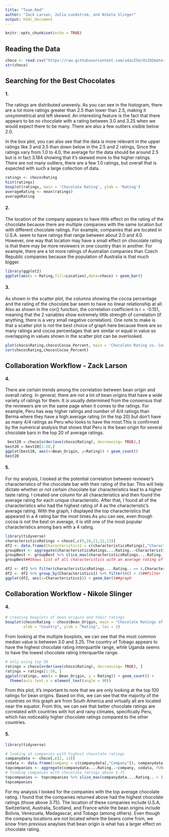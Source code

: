 ```yaml
---
title: "Team.Rmd"
author: "Zack Larson, Julia Lundstrum, and Nikole Slinger"
output: html_document
---
```


```r
knitr::opts_chunk$set(echo = TRUE)
```
## Reading the Data
```r
choco <- read.csv("https://raw.githubusercontent.com/xdaiISU/ds202materials/master/hwlabs/data/choco.csv") 
str(choco) 
```

## Searching for the Best Chocolates
#### 1.
The ratings are distributed unevenly. As you can see in the histogram, there are a lot more ratings greater than 2.5 than lower than 2.5, making it unsymmetrical and left skewed. An interesting feature is the fact that there appears to be no chocolate with a rating between 3.0 and 3.25 when we would expect there to be many. There are also a few outliers visible below 2.0.

In the box plot, you can also see that the data is more relevant in the upper ratings like 3 and 3.5 than down below in the 2.5 and 2 ratings, Since the ratings vary from 1.0 to 4.0, the average for the data should be around 2.5 but is in fact 3.184 showing that it's skewed more to the higher ratings. There are not many outliers, there are a few 1.0 ratings, but overall that is expected with such a large collection of data.
```r
ratings <- choco$Rating
hist(ratings)
boxplot(ratings, main = 'Chocolate Rating', ylab = 'Rating')
averageRating <- mean(ratings)
averageRating
```

#### 2.
The location of the company appears to have little effect on the rating of the chocolate because there are multiple companies with the same location but with different chocolate ratings. For example, companies that are located in U.S.A. seem to have ratings that range between about 2.0 and 4.0. However, one way that location may have a small effect on chocolate rating is that there may be more reviewers in one country than in another. For example, there are a lot more ratings of Australian companies than Czech Republic companies because the population of Australia is that much bigger.
```r
library(ggplot2)
ggplot(aes(x = Rating,fill=Location),data=choco) + geom_bar()
```

#### 3.
As shown in the scatter plot, the columns showing the cocoa percentage and the rating of the chocolate bar seem to have no linear relationship at all. Also as shown in the cor() function, the correlation coefficient is r = -0.151, meaning that the 2 variables show extremely little strength of correlation (if anything, there is a very small negative correlation). One note to make is that a scatter plot is not the best choice of graph here because there are so many ratings and cocoa percentages that are similar or equal in value so overlapping in values shown in the scatter plot can be overlooked. 
```r
plot(choco$Rating,choco$Cocoa_Percent, main = 'Chocolate Rating vs. Cocoa Percent', xlab = 'Rating', ylab = 'Cocoa Percentage')
cor(choco$Rating,choco$Cocoa_Percent)
```
## Collaboration Workflow - Zack Larson
#### 4.
There are certain trends among the correlation between bean origin and overall rating. In general, there are not a lot of bean origins that have a wide variety of ratings for them. It is usually determined from the consensus that the reviewers are on the same page when it comes to the ratings. For example, Peru has way higher ratings and number of 4/4 ratings than Berma where they have a high average rating (in the top 20) but don't have as many 4/4 ratings as Peru who looks to have the most.This is confirmed by the numerical analysis that shows that Peru is the bean origin for several chocolate bars in the top 20 of average ratings.
```r
 best20 = choco[order(ave(choco$Rating), decreasing= TRUE),]
best20 = best20[1:20,]
ggplot(best20, aes(x=Bean_Origin, y=Rating)) + geom_count()
best20
```

#### 5.
For my analysis, I looked at the potential correlation between reviewer's characteristics of the chocolate bar with their rating of the bar. This will help dictate whether or not certain chocolate bar characteristics lead to a higher taste rating. I created one column for all characteristics and then found the average rating for each unique characteristic. After that, I found all of the characteristics who had the highest rating of 4 as the characteristic's average rating. With the graph, I displayed the top characteristics that appeared in a 4 rating bar the most times.As you can see, even though cocoa is not the best on average, it is still one of the most popular characteristics among bars with a 4 rating.
```r
library(tidyverse)
characteristicsRatings = choco[,c(9,10,11,12,13)]
df2 <- data.frame(Characteristics1 = c(characteristicsRatings[,"Characteristics2"], characteristicsRatings[,"Characteristics3"],characteristicsRatings[,"Characteristics4"]),characteristicsRatings[,"Rating"])##Get all characteristics into one column
groupBest <- aggregate(characteristicsRatings....Rating..~Characteristics1, df2, FUN=mean)##Get average rating of each characteristic
groupBest <- groupBest %>% slice_max(characteristicsRatings....Rating..)##Show ones with highest average rating
groupBest##Shows list of all characteristics with an average rating of 4(max)

df2 <- df2 %>% filter(characteristicsRatings....Rating.. == 4,Characteristics1!="<NA>")##Get rid of N/A data and filter for top ratings
df2 <- df2 %>% group_by(Characteristics1) %>% filter(n() > 3)##Filter for most used characteristics in the high ratings
ggplot(df2, aes(x=Characteristics1)) + geom_bar()##graph
```

## Collaboration Workflow - Nikole Slinger
#### 4.

```r
# creating boxplots of bean origins and their ratings
boxplot(choco$Rating ~ choco$Bean_Origin, main = "Chocolate Ratings of Different Bean Origins",
        xlab = "Country", ylab = "Rating", las = 2)
```

From looking at the multiple boxplots, we can see that the most common median value is between 3.0 and 3.25. The country of Tobago appears to have the highest chocolate rating interquartile range, while Uganda seems to have the lowest chocolate rating interquartile range.

```r
# only using top 50
ratings = choco[order(ave(choco$Rating), decreasing= TRUE), ]
ratings = ratings[1:50, ]
ggplot(ratings, aes(x = Bean_Origin, y = Rating)) + geom_count() +
  theme(axis.text.x = element_text(angle = 90))
```

From this plot, it's important to note that we are only looking at the top 100 ratings for bean origins. Based on this, we can see that the majority of the countries on this graph are from South America and virtually all are located near the equator. From this, we can see that better chocolate ratings are correlated with countries with hot and rainy climates, specifically Peru, which has noticeably higher chocolate ratings compared to the other countries.

#### 5.

```r
library(tidyverse)

# looking at companies with highest chocolate ratings
companydata <- choco[,c(2, 13)]
codata <- data.frame(company = c(companydata[,"Company"]), companydata[,"Rating"])
topcompanies <- aggregate(companydata....Rating..~company, codata, FUN=mean)
# finding companies with chocolate ratings above 3.75
topcompanies <- topcompanies %>% slice_max(companydata....Rating.. > 3.75)
topcompanies
```

For my analysis I looked for the companies with the top average chocolate rating. I found that the  companies returned above had the highest chocolate ratings (those above 3.75). The location of these companies include U.S.A, Switzerland, Australia, Scotland, and France while the bean origins include Bolivia, Venezuela, Madagascar, and Tobago (among others). Even though the company locations are not located where the beans come from, we know from previous anaylses that bean origin is what has a larger effect on chocolate rating.
